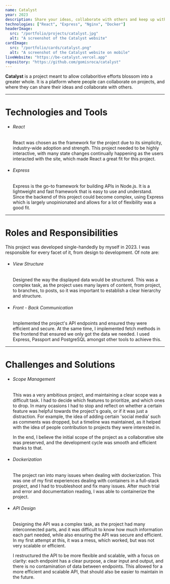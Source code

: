 ```yaml
---
name: Catalyst
year: 2023
description: Share your ideas, collaborate with others and keep up with what's happening.
technologies: ["React", "Express", "Nginx", "Docker"]
headerImage:
  src: "/portfolio/projects/catalyst.jpg"
  alt: "A screenshot of the Catalyst website"
cardImage:
  src: "/portfolio/cards/catalyst.png"
  alt: "A screenshot of the Catalyst website on mobile"
liveWebsite: "https://be-catalyst.vercel.app"
repository: "https://github.com/gomisroca/catalyst"
---
```


<strong>Catalyst</strong> is a project meant to allow collaboritive efforts
blossom into a greater whole. It is a platform where people can collaborate on
projects, and where they can share their ideas and collaborate with others.

<hr />

<h1 class="text-2xl">Technologies and Tools</h1>
<ul>
  <li>
    <h6 className="text-lg font-semibold">React</h6>
    <p>
      React was chosen as the framework for the project due to its simplicity,
      industry-wide adoption and strength. This project needed to be highly
      interactive, with many state changes continually happening as the users
      interacted with the site, which made React a great fit for this project.
    </p>
  </li>
  <li>
    <h6 className="text-lg font-semibold">Express</h6>
    <p>
      Express is the go-to framework for building APIs in Node.js. It is a
      lightweight and fast framework that is easy to use and understand. Since
      the backend of this project could become complex, using Express which is
      largely unopinionated and allows for a lot of flexibility was a good fit.
    </p>
  </li>
</ul>

<hr />

<h1 class="text-2xl">Roles and Responsibilities</h1>
This project was developed single-handedly by myself in 2023. I was responsible
for every facet of it, from design to development. Of note are:
<ul>
  <li>
    <h6 className="text-lg font-semibold">View Structure</h6>
    <p>
      Designed the way the displayed data would be structured. This was a
      complex task, as the project uses many layers of content, from project, to
      branches, to posts, so it was important to establish a clear hierarchy and
      structure.
    </p>
  </li>
  <li>
    <h6 className="text-lg font-semibold">Front - Back Communication</h6>
    <p>
      Implemented the project's API endpoints and ensured they were efficient
      and secure. At the same time, I implemented fetch methods in the frontend
      that ensured we only got the data we needed. I used Express, Passport and
      PostgreSQL amongst other tools to achieve this.
    </p>
  </li>
</ul>

<hr />

<h1 class="text-2xl">Challenges and Solutions</h1>
<ul>
  <li>
    <h6 className="text-lg font-semibold">Scope Management</h6>
    <p>
      This was a very ambitious project, and maintaining a clear scope was a
      difficult task. I had to decide which features to prioritize, and which
      ones to drop. In many ocasions I had to stop and reflect on whether a
      certain feature was helpful towards the project's goals, or if it was just
      a distraction. For example, the idea of adding certain 'social media' such
      as comments was dropped, but a timeline was maintained, as it helped with
      the idea of people contribution to projects they were interested in.
    </p>
    <p>
      In the end, I believe the initial scope of the project as a collaborative
      site was preserved, and the development cycle was smooth and efficient
      thanks to that.
    </p>
  </li>
  <li>
    <h6 className="text-lg font-semibold">Dockerization</h6>
    <p>
      The project ran into many issues when dealing with dockerization. This was
      one of my first experiences dealing with containers in a full-stack
      project, and I had to troubleshoot and fix many issues. After much trial
      and error and documentation reading, I was able to containerize the
      project.
    </p>
  </li>
  <li>
    <h6 className="text-lg font-semibold">API Design</h6>
    <p>
      Designing the API was a complex task, as the project had many
      interconnected parts, and it was difficult to know how much information
      each part needed, while also ensuring the API was secure and efficient. In
      my first attempt at this, it was a mess, which worked, but was not very
      scalable or efficient.
    </p>
    <p>
      I restructured the API to be more flexible and scalable, with a focus on
      clarity: each endpoint has a clear purpose, a clear input and output, and
      there is no contamination of data between endpoints. This allowed for a
      more efficient and scalable API, that should also be easier to maintain in
      the future.
    </p>
  </li>
</ul>
